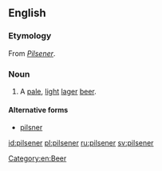 ==English==

===Etymology===
From {{etyl|de}} ''[[Pilsener]]''.

===Noun===
{{en-noun}}

# A [[pale]], [[light]] [[lager]] [[beer]].

====Alternative forms====
* [[pilsner]]
[[Category:en:Beer]]

[[id:pilsener]]
[[pl:pilsener]]
[[ru:pilsener]]
[[sv:pilsener]]